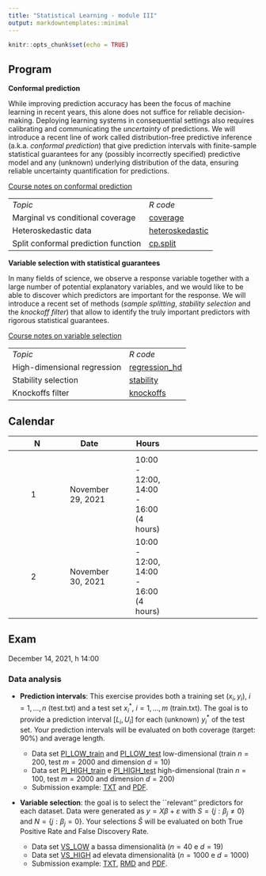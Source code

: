 ```yaml
---
title: "Statistical Learning - module III"
output: markdowntemplates::minimal
---
```


```r
knitr::opts_chunk$set(echo = TRUE)
```


## Program

**Conformal prediction**

While improving prediction accuracy has been the focus of machine learning in recent years, this alone does not suffice for reliable decision-making. Deploying learning systems in consequential settings also requires calibrating and communicating the *uncertainty* of predictions. 
We will introduce a recent line of work called distribution-free predictive inference (a.k.a. *conformal prediction*) that give prediction intervals with finite-sample statistical guarantees for any (possibly incorrectly specified) predictive model and any (unknown) underlying distribution of the data, ensuring reliable uncertainty quantification for predictions.

[Course notes on conformal prediction](docs/conformal.pdf)

<table>

<tr>
<td>*Topic*</td>
<td>*R code*</td>
</tr>

<tr>
<td>Marginal vs conditional coverage</td>
<td>[coverage](docs/coverage.txt)</td>
</tr>

<tr>
<td>Heteroskedastic data</td>
<td>[heteroskedastic](docs/heteroskedastic.txt)</td>
</tr>

<tr>
<td>Split conformal prediction function</td>
<td>[cp.split](docs/cp.split.txt)</td>
</tr>

</table>


**Variable selection with statistical guarantees**

In many fields of science, we observe a response variable together with a large number of potential explanatory variables, and we would like to be able to discover which predictors are important for the response. We will introduce a recent set of methods (*sample splitting*, *stability selection* and the *knockoff filter*) that allow to identify the truly important predictors with rigorous statistical guarantees.

[Course notes on variable selection](docs/vs.pdf)

<table>

<tr>
<td>*Topic*</td>
<td>*R code*</td>
</tr>

<tr>
<td>High-dimensional regression</td>
<td>[regression_hd](docs/regression_hd.txt)</td>
</tr>

<tr>
<td>Stability selection</td>
<td>[stability](docs/stability.txt)</td>
</tr>

<tr>
<td>Knockoffs filter</td>
<td>[knockoffs](docs/knockoffs.txt)</td>
</tr>

</table>


## Calendar

|| N || Date || Hours || 
|-|-|-|-|-|-|-|-|-|-|-|
||  || ||  ||  || ||
|| 1 || November 29, 2021 || 10:00 - 12:00, 14:00 - 16:00 (4 hours)   ||
|| 2 || November 30, 2021 || 10:00 - 12:00, 14:00 - 16:00 (4 hours)   ||

## Exam

December 14, 2021, h 14:00

### Data analysis

* **Prediction intervals**: This exercise provides both a training set $(x_i,y_i)$, $i=1,\ldots,n$ (test.txt) and a test set $x^*_i$, $i=1,\ldots,m$ (train.txt). The goal is to provide a prediction interval $[L_i,U_i]$ for each (unknown) $y^*_i$ of the test set. Your prediction intervals will be evaluated on both coverage (target: 90%) and average length.


   * Data set [PI_LOW_train](docs/PI_LOW_train.txt) and [PI_LOW_test](docs/PI_LOW_test.txt) low-dimensional (train $n=200$, test $m=2000$ and dimension $d=10$)
   * Data set [PI_HIGH_train](docs/PI_HIGH_train.txt) e [PI_HIGH_test](docs/PI_HIGH_test.txt) high-dimensional (train $n=100$, test $m=2000$ and dimension $d=200$)
   * Submission example: [TXT](docs/2575_PI_LOW.txt) and [PDF](docs/2575_PI_LOW_SUPPL.pdf). 

* **Variable selection**: the goal is to select the ``relevant'' predictors for each dataset. Data were generated as $y = X\beta + \varepsilon$
with $S = \{j: \beta_j \neq 0\}$ and $N = \{j: \beta_j = 0\}$. Your selections $\hat{S}$ will be evaluated on 
both True Positive Rate and False Discovery Rate.
   * Data set [VS_LOW](docs/data/VS_LOW.txt) a bassa dimensionalità ($n=40$ e $d= 19$)
   * Data set [VS_HIGH](docs/data/VS_HIGH.txt) ad elevata dimensionalità ($n=1000$ e $d= 1000$)
   * Submission example: [TXT](docs/data/2575_VS_HIGH.txt), [RMD](docs/data/2575_VS_HIGH.Rmd) and [PDF](docs/data/2575_VS_HIGH.pdf).
 


